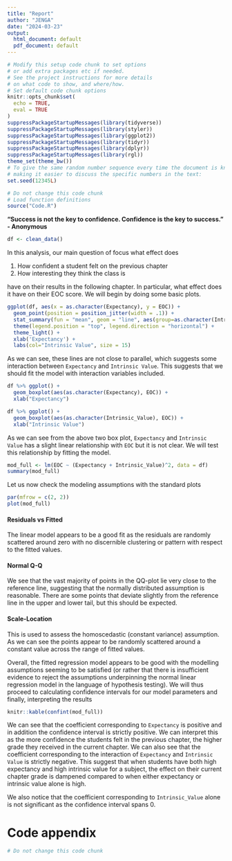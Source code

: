 ```yaml
---
title: "Report"
author: "JENGA"
date: "2024-03-23"
output:
  html_document: default
  pdf_document: default
---
```

```r
# Modify this setup code chunk to set options
# or add extra packages etc if needed.
# See the project instructions for more details
# on what code to show, and where/how.
# Set default code chunk options
knitr::opts_chunk$set(
  echo = TRUE,
  eval = TRUE
)
suppressPackageStartupMessages(library(tidyverse))
suppressPackageStartupMessages(library(styler))
suppressPackageStartupMessages(library(ggplot2))
suppressPackageStartupMessages(library(tidyr))
suppressPackageStartupMessages(library(dplyr))
suppressPackageStartupMessages(library(rgl))
theme_set(theme_bw())
# To give the same random number sequence every time the document is knit:ed,
# making it easier to discuss the specific numbers in the text:
set.seed(12345L)
```
```r
# Do not change this code chunk
# Load function definitions
source("Code.R")
```
**"Success is not the key to confidence. Confidence is the key to success." - Anonymous**

```r
df <- clean_data()
```

In this analysis, our main question of focus what effect does

#. How confident a student felt on the previous chapter
#. How interesting they think the class is 

have on their results in the following chapter. In particular, what effect does it have on their EOC score. We will begin by doing some basic plots.

```r
ggplot(df, aes(x = as.character(Expectancy), y = EOC)) +
  geom_point(position = position_jitter(width = .1)) + 
  stat_summary(fun = "mean", geom = "line", aes(group=as.character(Intrinsic_Value), color = as.character(Intrinsic_Value)),) +
  theme(legend.position = "top", legend.direction = "horizontal") + 
  theme_light() +
  xlab('Expectancy') +
  labs(col="Intrinsic Value", size = 15)
```

As we can see, these lines are not close to parallel, which suggests some 
interaction between `Expectancy` and `Intrinsic Value`. This suggests that we should fit the model with interaction variables included.

```r
df %>% ggplot() +
  geom_boxplot(aes(as.character(Expectancy), EOC)) +
  xlab("Expectancy")
```

```r
df %>% ggplot() +
  geom_boxplot(aes(as.character(Intrinsic_Value), EOC)) +
  xlab("Intrinsic Value")
```

As we can see from the above two box plot, `Expectancy` and `Intrinsic Value` has a slight linear relationship with `EOC` but it is not clear. We will test this relationship by fitting the model.


```r
mod_full <- lm(EOC ~ (Expectancy + Intrinsic_Value)^2, data = df)
summary(mod_full)
```

Let us now check the modeling assumptions with the standard plots
```r
par(mfrow = c(2, 2))
plot(mod_full)
```

#### Residuals vs Fitted
The linear model appears to be a good fit as the residuals are randomly scattered around zero with no discernible clustering or pattern with respect to the fitted values.

#### Normal Q-Q
We see that the vast majority of points in the QQ-plot lie very close to the reference line, suggesting that the normally distributed assumption is reasonable. There are some points that deviate slightly from the reference line in the upper and lower tail, but this should be expected.

#### Scale-Location
This is used to assess the homoscedastic (constant variance) assumption. As we can see the points appear to be randomly scattered around a constant value across the range of fitted values.

Overall, the fitted regression model appears to be good with the modelling assumptions seeming to be satisfied (or rather that there is insufficient evidence to reject the assumptions underpinning the normal linear regression model in the language of hypothesis testing). We will thus proceed to calculating confidence intervals for our model parameters and finally, interpreting the results

```r
knitr::kable(confint(mod_full))
```

We can see that the coefficient corresponding to `Expectancy` is positive and in addition the confidence interval is strictly positive. We can interpret this as the more confidence the students felt in the previous chapter, the higher grade they received in the current chapter. We can also see that the coefficient corresponding to the interaction of `Expectancy` and `Intrinsic Value` is strictly negative. This suggest that when students have both high expectancy and high intrinsic value for a subject, the effect on their current chapter grade is dampened compared to when either expectancy or intrinsic value alone is high.

We also notice that the coefficient corresponding to `Intrinsic_Value` alone is not significant as the confidence interval spans $0$.


# Code appendix

```r
# Do not change this code chunk
```
